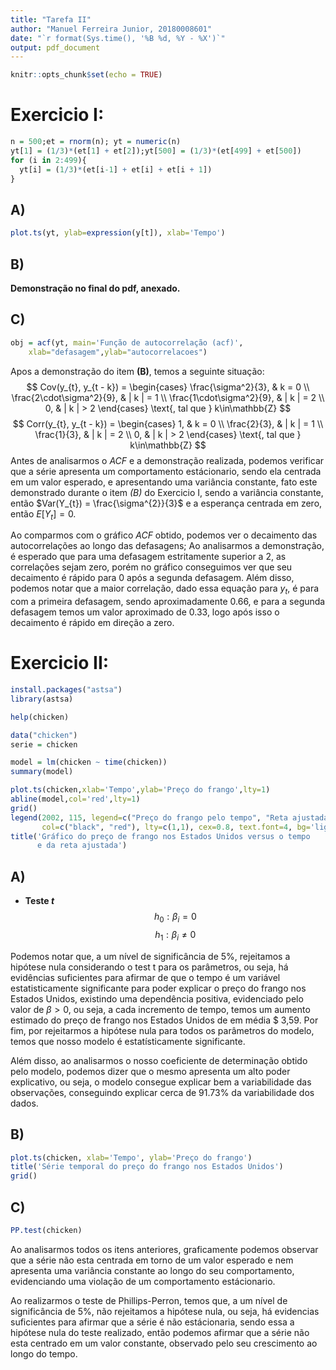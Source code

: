 ```yaml
---
title: "Tarefa II"
author: "Manuel Ferreira Junior, 20180008601"
date: "`r format(Sys.time(), '%B %d, %Y - %X')`"
output: pdf_document
---
```


```r
knitr::opts_chunk$set(echo = TRUE)
```

# Exercicio I: 

```r
n = 500;et = rnorm(n); yt = numeric(n)
yt[1] = (1/3)*(et[1] + et[2]);yt[500] = (1/3)*(et[499] + et[500])
for (i in 2:499){
  yt[i] = (1/3)*(et[i-1] + et[i] + et[i + 1])
}
```

## A)

```r
plot.ts(yt, ylab=expression(y[t]), xlab='Tempo')
```  
   
## B)    
**Demonstração no final do pdf, anexado.**   


## C)
```r
obj = acf(yt, main='Função de autocorrelação (acf)',
    xlab="defasagem",ylab="autocorrelacoes")
```
\qquad Apos a demonstração do item **(B)**, temos a seguinte situação:
$$
Cov(y_{t}, y_{t - k}) = 
  \begin{cases}
      \frac{\sigma^2}{3}, & k = 0 \\
      \frac{2\cdot\sigma^2}{9}, & | k | = 1 \\
      \frac{1\cdot\sigma^2}{9}, & | k | = 2 \\
      0, & | k | > 2
  \end{cases}
\text{, tal que } k\in\mathbb{Z}
$$
$$
Corr(y_{t}, y_{t - k}) = 
  \begin{cases}
      1, & k = 0 \\
      \frac{2}{3}, & | k | = 1  \\
      \frac{1}{3}, & | k | = 2  \\
      0, & | k | > 2 
  \end{cases}
\text{, tal que } k\in\mathbb{Z}
$$
\qquad Antes de analisarmos o *ACF* e a demonstração realizada, podemos verificar que a série apresenta um comportamento estácionario, sendo ela centrada em um valor esperado, e apresentando uma variância constante, fato este demonstrado durante o item *(B)* do Exercicio I, sendo a variância constante, então $Var(Y_{t}) = \frac{\sigma^{2}}{3}$ e a esperança centrada em zero, então $E[Y_{t}] = 0$.
 
\qquad Ao comparmos com o gráfico *ACF* obtido, podemos ver o decaimento das autocorrelações ao longo das defasagens; Ao analisarmos a demonstração, é esperado que para uma defasagem estritamente superior a 2, as correlações sejam zero, porém no gráfico conseguimos ver que seu decaimento é rápido para 0 após a segunda defasagem. Além disso, podemos notar que a maior correlação, dado essa equação para $y_t$, é para com a primeira defasagem, sendo aproximadamente 0.66, e para a segunda defasagem temos um valor aproximado de 0.33, logo após isso o decaimento é rápido em direção a zero.   

# Exercicio II:

```r
install.packages("astsa")
library(astsa)
```

```r
help(chicken)
```

```r
data("chicken")
serie = chicken
```

```r
model = lm(chicken ~ time(chicken))
summary(model)
```

```r
plot.ts(chicken,xlab='Tempo',ylab='Preço do frango',lty=1)
abline(model,col='red',lty=1)
grid()
legend(2002, 115, legend=c("Preço do frango pelo tempo", "Reta ajustada"),
       col=c("black", "red"), lty=c(1,1), cex=0.8, text.font=4, bg='lightgray')
title('Gráfico do preço de frango nos Estados Unidos versus o tempo
      e da reta ajustada')
```

## A)
-  **Teste *t* **
$$
h_{0}: \beta_i = 0
$$
$$
h_{1}: \beta_i \neq 0
$$

\qquad Podemos notar que, a um nível de significância de 5%, rejeitamos a hipótese nula considerando o test t para os parâmetros, ou seja, há evidências suficientes para afirmar de que o tempo é um variável estatisticamente significante para poder explicar o preço do frango nos Estados Unidos, existindo uma dependência positiva, evidenciado pelo valor de $\beta > 0$, ou seja, a cada incremento de tempo, temos um aumento estimado do preço de frango nos Estados Unidos de em média $ 3,59. Por fim, por rejeitarmos a hipótese nula para todos os parâmetros do modelo, temos que nosso modelo é estatísticamente significante.   

\qquad Além disso, ao analisarmos o nosso coeficiente de determinação obtido pelo modelo,
podemos dizer que o mesmo apresenta um alto poder explicativo, ou seja, o modelo consegue explicar bem a variabilidade das observações, conseguindo explicar cerca de 91.73% da variabilidade dos dados.   

\pagebreak   

## B)
```r
plot.ts(chicken, xlab='Tempo', ylab='Preço do frango')
title('Série temporal do preço do frango nos Estados Unidos')
grid()
```

\pagebreak  
## C)
```r
PP.test(chicken)
```
\qquad Ao analisarmos todos os itens anteriores, graficamente podemos observar que a série não esta centrada em torno de um valor esperado e nem apresenta uma variância constante ao longo do seu comportamento, evidenciando uma violação de um comportamento estácionario.   

\qquad Ao realizarmos o teste de Phillips-Perron, temos que, a um nível de significância de 5%, não rejeitamos a hipótese nula, ou seja, há evidencias suficientes para afirmar que a série é não estácionaria, sendo essa a hipótese nula do teste realizado, então podemos afirmar que a série não esta centrado em um valor constante, observado pelo seu crescimento ao longo do tempo.